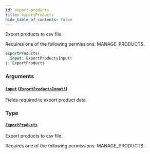 ```yaml
---
id: export-products
title: exportProducts
hide_table_of_contents: false
---
```


Export products to csv file.

Requires one of the following permissions: MANAGE_PRODUCTS.

```graphql
exportProducts(
  input: ExportProductsInput!
): ExportProducts
```

### Arguments

#### [`input`](#) ([`ExportProductsInput!`](../../../developer/api-reference/inputs/export-products-input))

Fields required to export product data.

### Type

#### [`ExportProducts`](../../../developer/api-reference/objects/export-products)

Export products to csv file.

Requires one of the following permissions: MANAGE_PRODUCTS.
